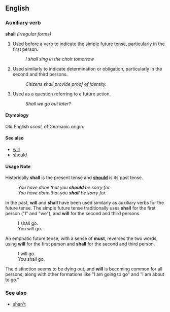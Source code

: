 ==English==

===Auxiliary verb===
'''shall'''  ''(irregular forms)''

#Used before a verb to indicate the simple future tense, particularly in the first person.
#:''I shall sing in the choir tomorrow''
#Used similarly to indicate determination or obligation, particularly in the second and third persons.
#:''Citizens shall provide proof of identity.''
#Used as a question referring to a future action.
#:''Shall we go out later?''

====Etymology====
Old English ''sceal'', of Germanic origin.

====See also====
*[[will]]
*[[should]]

====Usage Note====
Historically '''shall''' is the present tense and '''[[should]]''' is its past tense.
:''You have done that you '''should''' be sorry for.''
:''You have done that you '''shall''' be sorry for.''

In the past, '''will''' and '''shall''' have been used similarly as auxiliary verbs for the future tense. The simple future tense traditionally uses '''shall''' for the first person ("I" and "we"), and '''will''' for the second and third persons.
:I shall go.
:You will go.

An emphatic future tense, with a sense of '''must''', reverses the two words, using '''will''' for the first person and '''shall''' for the second and third person.
:I will go.
:You shall go.

The distinction seems to be dying out, and '''will''' is becoming common for all persons, along with other formations like "I am going to go" and "I am about to go."


===See also===
*[[shan't]]
